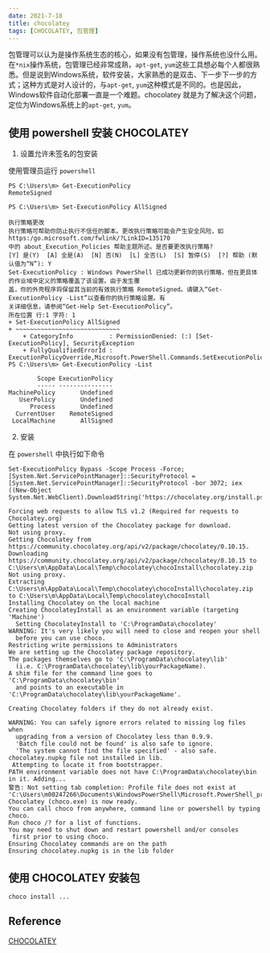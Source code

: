 ```yaml
---
date: 2021-7-18
title: chocolatey
tags: [CHOCOLATEY, 包管理]
---
```


包管理可以认为是操作系统生态的核心，如果没有包管理，操作系统也没什么用。在`*nix`操作系统，包管理已经非常成熟，`apt-get`, `yum`这些工具想必每个人都很熟悉。但是说到Windows系统，软件安装，大家熟悉的是双击、下一步下一步的方式；这种方式是对人设计的，与`apt-get`, `yum`这种模式是不同的。也是因此，Windows软件自动化部署一直是一个难题。chocolatey 就是为了解决这个问题，定位为Windows系统上的`apt-get`, `yum`。

## 使用 powershell 安装 CHOCOLATEY

1. 设置允许未签名的包安装

使用管理员运行 `powershell`

```shell
PS C:\Users\m> Get-ExecutionPolicy
RemoteSigned

PS C:\Users\m> Set-ExecutionPolicy AllSigned

执行策略更改
执行策略可帮助你防止执行不信任的脚本。更改执行策略可能会产生安全风险，如 https:/go.microsoft.com/fwlink/?LinkID=135170
中的 about_Execution_Policies 帮助主题所述。是否要更改执行策略?
[Y] 是(Y)  [A] 全是(A)  [N] 否(N)  [L] 全否(L)  [S] 暂停(S)  [?] 帮助 (默认值为“N”): Y
Set-ExecutionPolicy : Windows PowerShell 已成功更新你的执行策略，但在更具体的作业域中定义的策略覆盖了该设置。由于发生覆
盖，你的外壳程序将保留其当前的有效执行策略 RemoteSigned。请键入“Get-ExecutionPolicy -List”以查看你的执行策略设置。有
关详细信息，请参阅“Get-Help Set-ExecutionPolicy”。
所在位置 行:1 字符: 1
+ Set-ExecutionPolicy AllSigned
+ ~~~~~~~~~~~~~~~~~~~~~~~~~~~~~
    + CategoryInfo          : PermissionDenied: (:) [Set-ExecutionPolicy], SecurityException
    + FullyQualifiedErrorId : ExecutionPolicyOverride,Microsoft.PowerShell.Commands.SetExecutionPolicyCommand
PS C:\Users\m> Get-ExecutionPolicy -List

        Scope ExecutionPolicy
        ----- ---------------
MachinePolicy       Undefined
   UserPolicy       Undefined
      Process       Undefined
  CurrentUser    RemoteSigned
 LocalMachine       AllSigned

```

2. 安装

在 `powershell` 中执行如下命令

```shell
Set-ExecutionPolicy Bypass -Scope Process -Force; [System.Net.ServicePointManager]::SecurityProtocol = [System.Net.ServicePointManager]::SecurityProtocol -bor 3072; iex ((New-Object System.Net.WebClient).DownloadString('https://chocolatey.org/install.ps1'))
```

```shell
Forcing web requests to allow TLS v1.2 (Required for requests to Chocolatey.org)
Getting latest version of the Chocolatey package for download.
Not using proxy.
Getting Chocolatey from https://community.chocolatey.org/api/v2/package/chocolatey/0.10.15.
Downloading https://community.chocolatey.org/api/v2/package/chocolatey/0.10.15 to C:\Users\m\AppData\Local\Temp\chocolatey\chocoInstall\chocolatey.zip
Not using proxy.
Extracting C:\Users\m\AppData\Local\Temp\chocolatey\chocoInstall\chocolatey.zip to C:\Users\m\AppData\Local\Temp\chocolatey\chocoInstall
Installing Chocolatey on the local machine
Creating ChocolateyInstall as an environment variable (targeting 'Machine')
  Setting ChocolateyInstall to 'C:\ProgramData\chocolatey'
WARNING: It's very likely you will need to close and reopen your shell
  before you can use choco.
Restricting write permissions to Administrators
We are setting up the Chocolatey package repository.
The packages themselves go to 'C:\ProgramData\chocolatey\lib'
  (i.e. C:\ProgramData\chocolatey\lib\yourPackageName).
A shim file for the command line goes to 'C:\ProgramData\chocolatey\bin'
  and points to an executable in 'C:\ProgramData\chocolatey\lib\yourPackageName'.

Creating Chocolatey folders if they do not already exist.

WARNING: You can safely ignore errors related to missing log files when
  upgrading from a version of Chocolatey less than 0.9.9.
  'Batch file could not be found' is also safe to ignore.
  'The system cannot find the file specified' - also safe.
chocolatey.nupkg file not installed in lib.
 Attempting to locate it from bootstrapper.
PATH environment variable does not have C:\ProgramData\chocolatey\bin in it. Adding...
警告: Not setting tab completion: Profile file does not exist at
'C:\Users\m00247266\Documents\WindowsPowerShell\Microsoft.PowerShell_profile.ps1'.
Chocolatey (choco.exe) is now ready.
You can call choco from anywhere, command line or powershell by typing choco.
Run choco /? for a list of functions.
You may need to shut down and restart powershell and/or consoles
 first prior to using choco.
Ensuring Chocolatey commands are on the path
Ensuring chocolatey.nupkg is in the lib folder
```

## 使用 CHOCOLATEY 安装包

`choco install ... `

## Reference

[CHOCOLATEY](https://chocolatey.org/)

